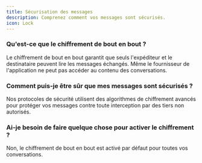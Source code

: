```yaml
---
title: Sécurisation des messages
description: Comprenez comment vos messages sont sécurisés.
icon: Lock
---
```


### Qu'est-ce que le chiffrement de bout en bout ?

Le chiffrement de bout en bout garantit que seuls l'expéditeur et le destinataire peuvent lire les messages échangés. Même le fournisseur de l'application ne peut pas accéder au contenu des conversations.

### Comment puis-je être sûr que mes messages sont sécurisés ?

Nos protocoles de sécurité utilisent des algorithmes de chiffrement avancés pour protéger vos messages contre toute interception par des tiers non autorisés.

### Ai-je besoin de faire quelque chose pour activer le chiffrement ?

Non, le chiffrement de bout en bout est activé par défaut pour toutes vos conversations.